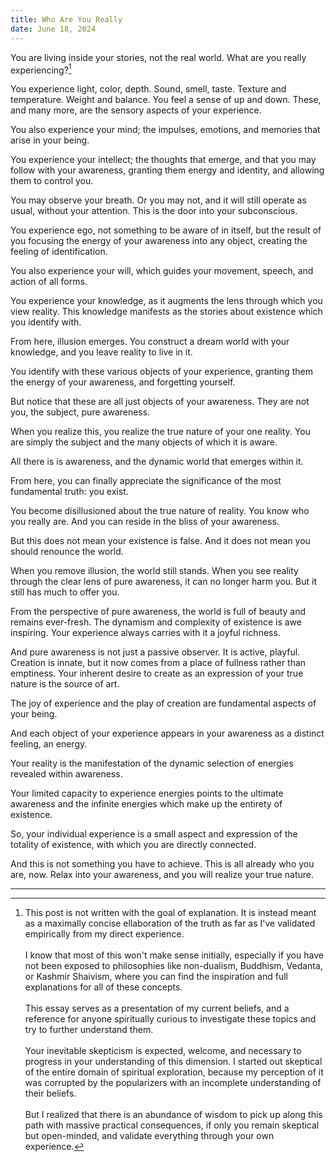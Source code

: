 ```yaml
---
title: Who Are You Really
date: June 18, 2024
---
```


You are living inside your stories, not the real world. What are you really experiencing?[^1]

You experience light, color, depth. Sound, smell, taste. Texture and temperature. Weight and balance. You feel a sense of up and down. These, and many more, are the sensory aspects of your experience.

You also experience your mind; the impulses, emotions, and memories that arise in your being.

You experience your intellect; the thoughts that emerge, and that you may follow with your awareness, granting them energy and identity, and allowing them to control you.

You may observe your breath. Or you may not, and it will still operate as usual, without your attention. This is the door into your subconscious.

You experience ego, not something to be aware of in itself, but the result of you focusing the energy of your awareness into any object, creating the feeling of identification.

You also experience your will, which guides your movement, speech, and action of all forms.

You experience your knowledge, as it augments the lens through which you view reality. This knowledge manifests as the stories about existence which you identify with.

From here, illusion emerges. You construct a dream world with your knowledge, and you leave reality to live in it.

You identify with these various objects of your experience, granting them the energy of your awareness, and forgetting yourself.

But notice that these are all just objects of your awareness. They are not you, the subject, pure awareness.

When you realize this, you realize the true nature of your one reality. You are simply the subject and the many objects of which it is aware.

All there is is awareness, and the dynamic world that emerges within it.

From here, you can finally appreciate the significance of the most fundamental truth: you exist.

You become disillusioned about the true nature of reality. You know who you really are. And you can reside in the bliss of your awareness.

But this does not mean your existence is false. And it does not mean you should renounce the world.

When you remove illusion, the world still stands. When you see reality through the clear lens of pure awareness, it can no longer harm you. But it still has much to offer you.

From the perspective of pure awareness, the world is full of beauty and remains ever-fresh. The dynamism and complexity of existence is awe inspiring. Your experience always carries with it a joyful richness.

And pure awareness is not just a passive observer. It is active, playful. Creation is innate, but it now comes from a place of fullness rather than emptiness. Your inherent desire to create as an expression of your true nature is the source of art.

The joy of experience and the play of creation are fundamental aspects of your being.

And each object of your experience appears in your awareness as a distinct feeling, an energy.

Your reality is the manifestation of the dynamic selection of energies revealed within awareness.

Your limited capacity to experience energies points to the ultimate awareness and the infinite energies which make up the entirety of existence.

So, your individual experience is a small aspect and expression of the totality of existence, with which you are directly connected.

And this is not something you have to achieve. This is all already who you are, now. Relax into your awareness, and you will realize your true nature.

---

[^1]: This post is not written with the goal of explanation. It is instead meant as a maximally concise ellaboration of the truth as far as I've validated empirically from my direct experience.<br/><br/>I know that most of this won't make sense initially, especially if you have not been exposed to philosophies like non-dualism, Buddhism, Vedanta, or Kashmir Shaivism, where you can find the inspiration and full explanations for all of these concepts.<br/><br/>This essay serves as a presentation of my current beliefs, and a reference for anyone spiritually curious to investigate these topics and try to further understand them.<br/><br/>Your inevitable skepticism is expected, welcome, and necessary to progress in your understanding of this dimension. I started out skeptical of the entire domain of spiritual exploration, because my perception of it was corrupted by the popularizers with an incomplete understanding of their beliefs.<br/><br/>But I realized that there is an abundance of wisdom to pick up along this path with massive practical consequences, if only you remain skeptical but open-minded, and validate everything through your own experience.
